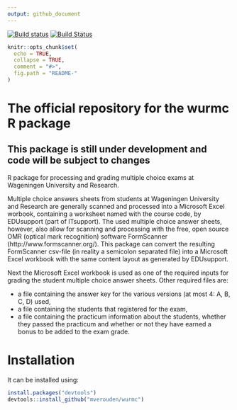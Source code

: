 ```yaml
---
output: github_document
---
```

<!-- README.md is generated from README.Rmd. Please edit that file -->
[![Build status](https://ci.appveyor.com/api/projects/status/pksd2fuf6w28cpsu?svg=true)](https://ci.appveyor.com/project/mverouden/wurmc)
[![Build Status](https://travis-ci.org/mverouden/wurmc.svg?branch=master)](https://travis-ci.org/mverouden/wurmc)
```r
knitr::opts_chunk$set(
  echo = TRUE,
  collapse = TRUE,
  comment = "#>",
  fig.path = "README-"
)
```
# The official repository for the wurmc R package

## This package is still under development and code will be subject to changes
<!-- The implementation sometimes changes minor details.-->
R package for processing and grading multiple choice exams at Wageningen University and Research.

Multiple choice answers sheets from students at Wageningen University and Research are generally scanned and processed into a Microsoft Excel worbook, containing a worksheet named with the course code, by EDUsupport (part of ITsupport). The used multiple choice answer sheets, however, also allow for scanning and processing with the free, open source OMR (optical mark recognition) software FormScanner (http://www.formscanner.org/). This package can convert the resulting FormScanner csv-file (in reality a semicolon separated file) into a Microsoft Excel workbook with the same content layout as generated by EDUsupport.

Next the Microsoft Excel workbook is used as one of the required inputs for grading the student multiple choice answer sheets. Other required files are:

* a file containing the answer key for the various versions (at most 4: A, B, C, D) used,
* a file containing the students that registered for the exam,
* a file containing the practicum information about the students, whether they passed the practicum and whether or not they have earned a bonus to be added to the exam grade.


# Installation
It can be installed using:

```r
install.packages("devtools")
devtools::install_github("mverouden/wurmc")
```
